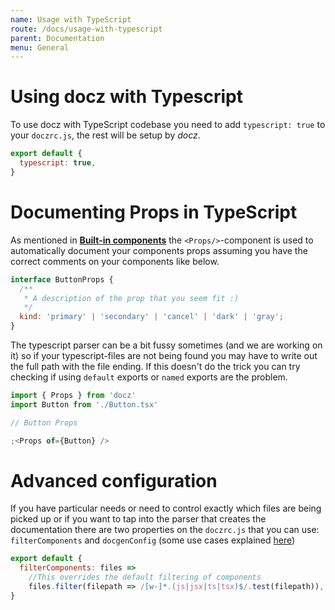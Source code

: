 ```yaml
---
name: Usage with TypeScript
route: /docs/usage-with-typescript
parent: Documentation
menu: General
---
```


# Using docz with Typescript

To use docz with TypeScript codebase you need to add `typescript: true` to your `doczrc.js`, the rest will be setup by _docz_.

```js
export default {
  typescript: true,
}
```

# Documenting Props in TypeScript

As mentioned in [**Built-in components**](/docs/built-in-components) the `<Props/>`-component is used to automatically document your components props assuming you have the correct comments on your components like below.

```js
interface ButtonProps {
  /**
   * A description of the prop that you seem fit :)
   */
  kind: 'primary' | 'secondary' | 'cancel' | 'dark' | 'gray';
}
```

The typescript parser can be a bit fussy sometimes (and we are working on it) so if your typescript-files are not being found you may have to write out the full path with the file ending. If this doesn't do the trick you can try checking if using `default` exports or `named` exports are the problem.

```js
import { Props } from 'docz'
import Button from './Button.tsx'

// Button Props

;<Props of={Button} />
```

# Advanced configuration

If you have particular needs or need to control exactly which files are being picked up or if you want to tap into the parser that creates the documentation there are two properties on the `doczrc.js` that you can use: `filterComponents` and `docgenConfig` (some use cases explained [here](https://github.com/doczjs/docz/issues/827))

```js
export default {
  filterComponents: files =>
    //This overrides the default filtering of components
    files.filter(filepath => /[w-]*.(js|jsx|ts|tsx)$/.test(filepath)),
}
```
